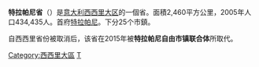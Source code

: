 {{Infobox_ProvinceIT |
  fullname              = |
  name                  = Trapani|
  region                = [[西西里岛|西西里大区]] |
  capital               = [[特拉帕尼|特拉帕尼]] |
  commune               = 25 |
  area                  = 2,460 |
  population_as_of      = 2001年 |
  population            = 425,067 |
  populationdensity     = 173 |
  vehicle               = TP |
  postal_code           = 91100 |
  telephone_prefix      = 0923 |
  ISTAT                 = 081 |
  president             = |
  map                   = |
  coatofarms            = |
}}
'''特拉帕尼省'''（{{lang-it|Provincia di Trapani}}）是[[意大利|意大利]][[西西里岛|西西里大区]]的一個省。面積2,460平方公里，2005年人口434,435人。首府[[特拉帕尼|特拉帕尼]]。下分25个市鎮。

自西西里省份被取消后，该省在2015年被'''特拉帕尼自由市镇联合体'''所取代。

{{西西里}}
{{特拉帕尼省市鎮|nocat=yes}}
{{Authority control}}

[[Category:西西里大區|Category:西西里大區]]
[[Category:意大利省份|T]]